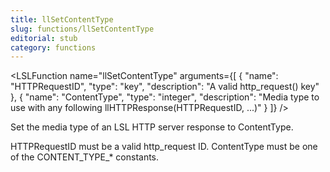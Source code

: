 ```yaml
---
title: llSetContentType
slug: functions/llSetContentType
editorial: stub
category: functions
---
```


<LSLFunction
	name="llSetContentType"
	arguments={[
	{
		"name": "HTTPRequestID",
		"type": "key",
		"description": "A valid http_request() key"
	},
	{
		"name": "ContentType",
		"type": "integer",
		"description": "Media type to use with any following llHTTPResponse(HTTPRequestID, ...)"
	}
]}
/>

Set the media type of an LSL HTTP server response to ContentType.

HTTPRequestID must be a valid http_request ID. ContentType must be one of the CONTENT_TYPE_* constants.
